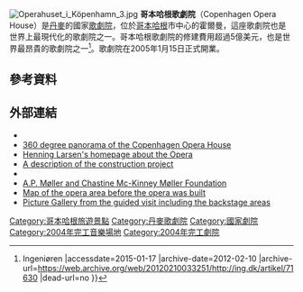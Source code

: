 {{expand|time=2015-01-17T04:41:56+00:00}}
{{Infobox building
| name                = 哥本哈根歌劇院
| native_name         = Operaen på Holmen
| former_names        = 
| image               = Copenhagen Opera House 2014 04.jpg
| image_size          = 250
| caption             = 
| map_type            = 
| building_type       = [[歌劇院|歌劇院]]
| architectural_style = [[新未來主義|新未來主義]]
| structural_system   =
| cost                =
| location            = [[丹麥|丹麥]][[哥本哈根|哥本哈根]]
| address             = Ekvipagemestervej 10<br>1438 København K
| client              = 
| owner               =
| current_tenants     = 
| landlord            =
| coordinates         =
| start_date          = 2001
| completion_date     = 2004
| inauguration_date   = 2005
| demolition_date     =
| destruction_date    =
| height              =
| diameter            =
| other_dimensions    =
| floor_count         = 
| floor_area          =
| main_contractor     =
| architect           = {{le|亨寧·拉森|Henning Larsen}}
| structural_engineer =
| services_engineer   =
| civil_engineer      =
| other_designers     =
| quantity_surveyor   =
| awards              =
| references          =
| url                 = 
}}
[[File:Operahuset_i_Köpenhamn_3.jpg|thumb]]
'''哥本哈根歌劇院'''（Copenhagen Opera House）是[[丹麥|丹麥]]的國家[[歌劇院|歌劇院]]，位於[[哥本哈根|哥本哈根]]市中心的霍爾曼，這座歌劇院也是世界上最現代化的歌劇院之一。哥本哈根歌劇院的修建費用超過5億美元，也是世界最昂貴的歌劇院之一<ref>{{Cite web |url=http://ing.dk/artikel/71630 |title=Nordmændenes kompromisløse opera {{!}} Ingeniøren<!-- Bot generated title --> |accessdate=2015-01-17 |archive-date=2012-02-10 |archive-url=https://web.archive.org/web/20120210033251/http://ing.dk/artikel/71630 |dead-url=no }}</ref>。歌劇院在2005年1月15日正式開業。

==參考資料==
{{Reflist}}
==外部連結==
{{Commons|Copenhagen Opera House}}
* {{Official website|http://www.kgl-teater.dk}}
* [http://www.virtualworks.dk/tours/kgl/test/website.html 360 degree panorama of the Copenhagen Opera House]{{Wayback|url=http://www.virtualworks.dk/tours/kgl/test/website.html |date=20200128133848 }}
* [https://web.archive.org/web/20051004003809/http://www.arcspace.com/architects/larsen/Opera/ Henning Larsen's homepage about the Opera]
* [https://web.archive.org/web/20050204184619/http://www.operaprojektet.dk/english/start.htm A description of the construction project]
* {{Structurae|id=s0005497|title=New Copenhagen Opera House}}
* [http://www.apmollerfonde.dk/ A.P. Møller and Chastine Mc-Kinney Møller Foundation]{{Wayback|url=http://www.apmollerfonde.dk/ |date=20050403234054 }}
* [https://web.archive.org/web/20160303185611/http://www.baadlaug.dk/frederiksholm.htm Map of the opera area before the opera was built]
* [http://alexandrerosa.free.fr/index.php?spgmGal=Copenhagen/Operaen Picture Gallery from the guided visit including the backstage areas]{{Wayback|url=http://alexandrerosa.free.fr/index.php?spgmGal=Copenhagen%2FOperaen |date=20110720220248 }}
{{coord|55|40|55|N|12|36|02|E|type:landmark_region:DK-101|display=title}}


[[Category:哥本哈根旅遊景點|Category:哥本哈根旅遊景點]]
[[Category:丹麥歌劇院|Category:丹麥歌劇院]]
[[Category:國家劇院|Category:國家劇院]]
[[Category:2004年完工音樂場地|Category:2004年完工音樂場地]]
[[Category:2004年完工劇院|Category:2004年完工劇院]]